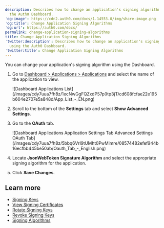 ```yaml
---
description: Describes how to change an application's signing algorithm using
  the Auth0 Dashboard.
'og:image': https://cdn2.auth0.com/docs/1.14553.0/img/share-image.png
'og:title': Change Application Signing Algorithms
'og:url': https://auth0.com/docs/
permalink: change-application-signing-algorithms
title: Change Application Signing Algorithms
'twitter:description': Describes how to change an application's signing algorithm
  using the Auth0 Dashboard.
'twitter:title': Change Application Signing Algorithms
---
```

You can change your application's <Tooltip tip="Signing Algorithm: Algorithm used to digitally sign tokens to ensure the token has not been tampered with." cta="View Glossary" href="/docs/glossary?term=signing+algorithm">signing algorithm</Tooltip> using the Dashboard.

1. Go to [Dashboard > Applications > Applications](https://manage.auth0.com/#/applications) and select the name of the application to view.

   <Frame>![Dashboard Applications List](/images/cdy7uua7fh8z/1ecNwGgFQZxdP57p0tp3jT/cd608fcfae22e195b604e2707e5a848d/App_List_-_EN.png)</Frame>
2. Scroll to the bottom of the **Settings** tab and select **Show Advanced Settings**.
3. Go to the **OAuth** tab.

   <Frame>![Dashboard Applications Application Settings Tab Advanced Settings OAuth Tab](/images/cdy7uua7fh8z/5bbq6VrI9tUMht0PwMimre/08574482efef944b16ecfbb445be50ab/Oauth_Tab_-_English.png)</Frame>
4. Locate **JsonWebToken Signature Algorithm** and select the appropriate signing algorithm for the application.
5. Click **Save Changes**.

## Learn more

* [Signing Keys](/docs/get-started/tenant-settings/signing-keys)
* [View Signing Certificates](/docs/get-started/tenant-settings/signing-keys/view-signing-certificates)
* [Rotate Signing Keys](/docs/get-started/tenant-settings/signing-keys/rotate-signing-keys)
* [Revoke Signing Keys](/docs/get-started/tenant-settings/signing-keys/revoke-signing-keys)
* [Signing Algorithms](/docs/get-started/applications/signing-algorithms)